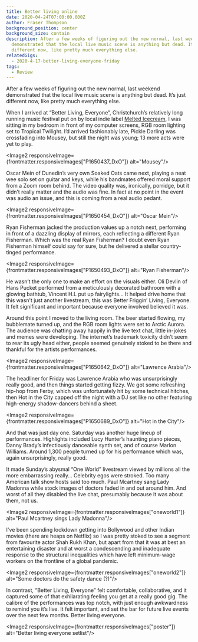 ```yaml
---
title: Better living online
date: 2020-04-24T07:00:00.000Z
author: Fraser Thompson
background_position: center
background_size: contain
description: After a few weeks of figuring out the new normal, last weekend
  demonstrated that the local live music scene is anything but dead. It’s just
  different now, like pretty much everything else.
relatedGigs:
  - 2020-4-17-better-living-everyone-friday
tags:
  - Review
---
```



After a few weeks of figuring out the new normal, last weekend demonstrated that the local live music scene is anything but dead. It’s just different now, like pretty much everything else.

When I arrived at “Better Living, Everyone”, Christchurch’s relatively long running music festival put on by local indie label [Melted Icecream](https://meltedicecream.co.nz/), I was sitting in my bedroom in front of my computer screens, RGB room lighting set to Tropical Twilight. I’d arrived fashionably late, Pickle Darling was crossfading into Mousey, but still the night was young; 13 more acts were yet to play.

<Image2 responsiveImage={frontmatter.responsiveImages["P1650437_DxO"]} alt="Mousey"/>

Oscar Mein of Dunedin’s very own Soaked Oats came next, playing a neat wee solo set on guitar and keys, while his bandmates offered moral support from a Zoom room behind. The video quality was, ironically, porridge, but it didn’t really matter and the audio was fine. In fact at no point in the event was audio an issue, and this is coming from a real audio pedant.

<Image2 responsiveImage={frontmatter.responsiveImages["P1650454_DxO"]} alt="Oscar Mein"/>

Ryan Fisherman jacked the production values up a notch next, performing in front of a dazzling display of mirrors, each reflecting a different Ryan Fisherman. Which was the real Ryan Fisherman? I doubt even Ryan Fisherman himself could say for sure, but he delivered a stellar country-tinged performance.

<Image2 responsiveImage={frontmatter.responsiveImages["P1650493_DxO"]} alt="Ryan Fisherman"/>

He wasn’t the only one to make an effort on the visuals either. Oli Devlin of Hans Pucket performed from a meticulously decorated bathroom with a glowing bathtub, Vincent H.L put up fairylights... It helped drive home that this wasn’t just another livestream, this was Better Friggin’ Living, Everyone. It felt significant and important because everyone involved believed it was.

Around this point I moved to the living room. The beer started flowing, my bubblemate turned up, and the RGB room lights were set to Arctic Aurora. The audience was chatting away happily in the live text chat, little in-jokes and memes were developing. The internet’s trademark toxicity didn’t seem to rear its ugly head either, people seemed genuinely stoked to be there and thankful for the artists performances.

<Image2 responsiveImage={frontmatter.responsiveImages["P1650642_DxO"]} alt="Lawrence Arabia"/>

The headliner for Friday was Lawrence Arabia who was unsurprisingly really good, and then things started getting fizzy. We got some refreshing hip-hop from Ferby, which was unfortunately hit by some technical hitches, then Hot in the City capped off the night with a DJ set like no other featuring high-energy shadow-dancers behind a sheet.

<Image2 responsiveImage={frontmatter.responsiveImages["P1650689_DxO"]} alt="Hot in the City"/>

And that was just day one. Saturday was another huge lineup of performances. Highlights included Lucy Hunter’s haunting piano pieces, Danny Brady’s infectiously danceable synth set, and of course Marlon Williams. Around 1,300 people turned up for his performance which was, again unsurprisingly, really good.

It made Sunday’s abysmal “One World” livestream viewed by millions all the more embarrassing really… Celebrity egos were stroked. Too many American talk show hosts said too much. Paul Mcartney sang Lady Madonna while stock images of doctors faded in and out around him. And worst of all they disabled the live chat, presumably because it was about them, not us.

<Image2 responsiveImage={frontmatter.responsiveImages["oneworld1"]} alt="Paul Mcartney sings Lady Madonna"/>

I've been spending lockdown getting into Bollywood and other Indian movies (there are heaps on Netflix) so I was pretty stoked to see a segment from favourite actor Shah Rukh Khan, but apart from that it was at best an entertaining disaster and at worst a condescending and inadequate response to the structural inequalities which have left minimum-wage workers on the frontline of a global pandemic.

<Image2 responsiveImage={frontmatter.responsiveImages["oneworld2"]} alt="Some doctors do the safety dance (?)"/>

In contrast, “Better Living, Everyone” felt comfortable, collaborative, and it captured some of that exhilarating feeling you get at a really good gig. The calibre of the performances was top notch, with just enough awkwardness to remind you it’s live. It felt important, and set the bar for future live events over the next few months. Better living everyone.

<Image2 responsiveImage={frontmatter.responsiveImages["poster"]} alt="Better living everyone setlist"/>
